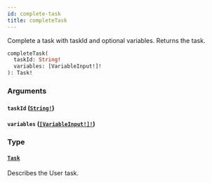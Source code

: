 ```yaml
---
id: complete-task
title: completeTask
---
```


Complete a task with taskId and optional variables. Returns the task.

```graphql
completeTask(
  taskId: String!
  variables: [VariableInput!]!
): Task!

```

### Arguments

#### `taskId` ([`String!`](../scalars/string.mdx))

#### `variables` ([`[VariableInput!]!`](../inputs/variable-input.mdx))

### Type

#### [`Task`](../objects/task.mdx)

Describes the User task.
